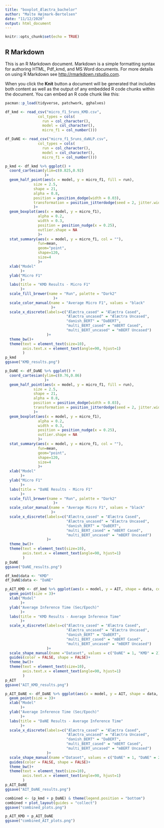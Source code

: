 ```yaml
---
title: "boxplot_Ælæctra_bachelor"
author: "Malte Højmark-Bertelsen"
date: "11/12/2020"
output: html_document
---
```


```r
knitr::opts_chunk$set(echo = TRUE)
```

## R Markdown

This is an R Markdown document. Markdown is a simple formatting syntax for authoring HTML, Pdf_kmd, and MS Word documents. For more details on using R Markdown see <http://rmarkdown.rstudio.com>.

When you click the **Knit** button a document will be generated that includes both content as well as the output of any embedded R code chunks within the document. You can embed an R code chunk like this:

```r
pacman::p_load(tidyverse, patchwork, gghalves)
```

```r
df_kmd <- read_csv("micro_f1_5runs_KMD.csv", 
               col_types = cols(
                 run = col_character(),
                 model = col_character(),
                 micro_f1 = col_number()))

```


```r
df_DaNE <- read_csv("micro_f1_5runs_daNLP.csv", 
               col_types = cols(
                 run = col_character(),
                 model = col_character(),
                 micro_f1 = col_number()))
```

```r
p_kmd <- df_kmd %>% ggplot() +
  coord_cartesian(ylim=c(0.825,0.92)
                  )+
  geom_half_point(aes(x = model, y = micro_f1, fill = run), 
             size = 2.5, 
             shape = 21, 
             alpha = 0.8, 
             position = position_dodge(width = 0.03),
             transformation = position_jitterdodge(seed = 2, jitter.width = 0.55)
             )+
  geom_boxplot(aes(x = model, y = micro_f1), 
               alpha = 0.2, 
               width = 0.3,
               position = position_nudge(x = 0.25), 
               outlier.shape = NA
               )+
  stat_summary(aes(x = model, y = micro_f1, col = ""), 
               fun=mean, 
               geom="point", 
               shape=120, 
               size=4
               )+
  xlab("Model"
       )+
  ylab("Micro F1"
       )+
  labs(title = "KMD Results - Micro F1"
       )+
  scale_fill_brewer(name = "Run", palette = "Dark2"
                      )+
  scale_color_manual(name = "Average Micro F1", values = "black"
                     )+
  scale_x_discrete(labels=c("Ælæctra_cased" = "Ælæctra Cased", 
                            "Ælæctra_uncased" = "Ælæctra Uncased", 
                            "danish_BERT" = "DaBERT", 
                            "multi_BERT_cased" = "mBERT Cased", 
                            "multi_BERT_uncased" = "mBERT Uncased")
                   )+
  theme_bw()+
  theme(text = element_text(size=10),
        axis.text.x = element_text(angle=90, hjust=1)
        )
p_kmd
ggsave("KMD_results.png")

```



```r
p_DaNE <- df_DaNE %>% ggplot() +
  coord_cartesian(ylim=c(0.76,0.86)
                  )+
  geom_half_point(aes(x = model, y = micro_f1, fill = run), 
             size = 2.5, 
             shape = 21, 
             alpha = 0.8, 
             position = position_dodge(width = 0.03),
             transformation = position_jitterdodge(seed = 2, jitter.width = 0.55)
             )+
  geom_boxplot(aes(x = model, y = micro_f1), 
               alpha = 0.2, 
               width = 0.3,
               position = position_nudge(x = 0.25), 
               outlier.shape = NA
               )+
  stat_summary(aes(x = model, y = micro_f1, col = ""), 
               fun=mean, 
               geom="point", 
               shape=120, 
               size=4
               )+
  xlab("Model"
       )+
  ylab("Micro F1"
       )+
  labs(title = "DaNE Results - Micro F1"
       )+
  scale_fill_brewer(name = "Run", palette = "Dark2"
                      )+
  scale_color_manual(name = "Average Micro F1", values = "black"
                     )+
  scale_x_discrete(labels=c("Ælæctra_cased" = "Ælæctra Cased", 
                            "Ælæctra_uncased" = "Ælæctra Uncased", 
                            "danish_BERT" = "DaBERT", 
                            "multi_BERT_cased" = "mBERT Cased", 
                            "multi_BERT_uncased" = "mBERT Uncased")
                   )+
  theme_bw()+
  theme(text = element_text(size=10),
        axis.text.x = element_text(angle=90, hjust=1)
        )
p_DaNE
ggsave("DaNE_results.png")
```


```r
df_kmd$data <- "KMD"
df_DaNE$data <- "DaNE"
```

```r
p_AIT_KMD <- df_kmd %>% ggplot(aes(x = model, y = AIT, shape = data, color = model))+
  geom_point(size = 3)+
  xlab("Model"
       )+
  ylab("Average Inference Time (Sec/Epoch)"
       )+
  labs(title = "KMD Results - Average Inference Time"
       )+
  scale_x_discrete(labels=c("Ælæctra_cased" = "Ælæctra Cased",
                            "Ælæctra_uncased" = "Ælæctra Uncased",
                            "danish_BERT" = "DaBERT",
                            "multi_BERT_cased" = "mBERT Cased",
                            "multi_BERT_uncased" = "mBERT Uncased")
                   )+
  scale_shape_manual(name ="Dataset", values = c("DaNE" = 1, "KMD" = 2))+
  guides(color = FALSE, shape = FALSE)+
  theme_bw()+
  theme(text = element_text(size=10),
        axis.text.x = element_text(angle=90, hjust=1)
        )
p_AIT
ggsave("AIT_KMD_results.png")


```

```r
p_AIT_DaNE <- df_DaNE %>% ggplot(aes(x = model, y = AIT, shape = data, color = model))+
  geom_point(size = 3)+
  xlab("Model"
       )+
  ylab("Average Inference Time (Sec/Epoch)"
       )+
  labs(title = "DaNE Results - Average Inference Time"
       )+
  scale_x_discrete(labels=c("Ælæctra_cased" = "Ælæctra Cased",
                            "Ælæctra_uncased" = "Ælæctra Uncased",
                            "danish_BERT" = "DaBERT",
                            "multi_BERT_cased" = "mBERT Cased",
                            "multi_BERT_uncased" = "mBERT Uncased")
                   )+
  scale_shape_manual(name ="Dataset", values = c("DaNE" = 1, "DaNE" = 2))+
  guides(color = FALSE, shape = FALSE)+
  theme_bw()+
  theme(text = element_text(size=10),
        axis.text.x = element_text(angle=90, hjust=1)
        )
p_AIT_DaNE
ggsave("AIT_DaNE_results.png")


```



```r
combined <- (p_kmd + p_DaNE) & theme(legend.position = "bottom")
combined + plot_layout(guides = "collect")
ggsave("combined_plots.png")

p_AIT_KMD + p_AIT_DaNE
ggsave("combined_AIT_plots.png")
```

